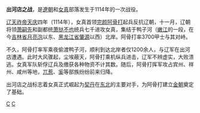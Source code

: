 {{Unreferenced|time=2021-05-28T05:56:46+00:00}}
'''出河店之战'''，是[[遼朝|遼朝]]和[[女真|女真]]部落发生于1114年的一次战役。

[[辽天祚帝|辽天祚帝]][[天庆_(辽朝)|天庆]]四年（1114年），女真首领[[完颜阿骨打|完颜阿骨打]]起兵反抗辽朝，十一月，辽朝将领[[萧嗣先|萧嗣先]]和副都统[[萧挞不也|萧挞不也]]统兵七千进攻女真，集结于鸭子河（[[嫩江|嫩江]]的一段，在今[[吉林省|吉林省]][[月亮泡|月亮泡]]以东、[[黑龙江省|黑龙江省]][[肇源|肇源]]以西）北岸。阿骨打率3700甲士与其对峙。

不久，阿骨打率军乘夜偷渡鸭子河，顺利到达北岸者仅1200余人，与辽军在出河店遭遇。此时大风骤起，尘埃蔽天，阿骨打乘机纵兵进击，辽军不辨虚实，大败溃逃。女真军队斩俘辽兵及缴获各种物资不计其数。随后，阿骨打挥军攻占宾州、祥州、咸州等地，[[兀惹|兀惹]]、[[奚|奚]]等部族纷纷前来归降。

出河店之战标志着女真正式崛起为[[契丹|契丹]]在[[中国东北地区|东北]]的主要对手，为阿骨打建立[[金朝|金朝]]奠定了基础。

{{War-stub}}

[[Category:1114年|C]]
[[Category:辽金战役|C]]